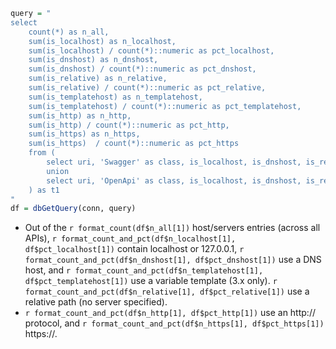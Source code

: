 ```r
query = "
select
	count(*) as n_all, 
	sum(is_localhost) as n_localhost, 
	sum(is_localhost) / count(*)::numeric as pct_localhost, 
	sum(is_dnshost) as n_dnshost,
	sum(is_dnshost) / count(*)::numeric as pct_dnshost,
	sum(is_relative) as n_relative,
	sum(is_relative) / count(*)::numeric as pct_relative,
	sum(is_templatehost) as n_templatehost,
	sum(is_templatehost) / count(*)::numeric as pct_templatehost,
	sum(is_http) as n_http,
	sum(is_http) / count(*)::numeric as pct_http,
	sum(is_https) as n_https,
	sum(is_https)  / count(*)::numeric as pct_https
	from (
		select uri, 'Swagger' as class, is_localhost, is_dnshost, is_relative, 0 as is_templatehost, is_http, Is_https from vw_oas_resource_host
		union
		select uri, 'OpenApi' as class, is_localhost, is_dnshost, is_relative, is_templatehost, is_http, Is_https from vw_oas_resource_servers
	) as t1
"
df = dbGetQuery(conn, query)
```

- Out of the `r format_count(df$n_all[1])` host/servers entries (across all APIs), `r format_count_and_pct(df$n_localhost[1], df$pct_localhost[1])` contain localhost or 127.0.0.1, `r format_count_and_pct(df$n_dnshost[1], df$pct_dnshost[1])` use a DNS host, and `r format_count_and_pct(df$n_templatehost[1], df$pct_templatehost[1])` use a variable template (3.x only). `r format_count_and_pct(df$n_relative[1], df$pct_relative[1])` use a relative path (no server specified). 
- `r format_count_and_pct(df$n_http[1], df$pct_http[1])` use an http:// protocol, and `r format_count_and_pct(df$n_https[1], df$pct_https[1])` https://.


